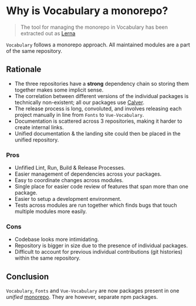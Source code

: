 
<Meta title="Vocabulary/Structure" />

# Why is Vocabulary a monorepo?

> The tool for managing the monorepo in Vocabulary has been extracted out as [Lerna](https://github.com/lerna/lerna)

`Vocabulary` follows a monorepo approach. All maintained modules are a part of the same repository.

## Rationale

-  The three repositories have a  **strong**  dependency chain so storing them together makes some implicit sense.
-  The correlation between different versions of the individual packages is technically non-existent; all our packages use [Calver](https://calver.org/).
-  The release process is long, convoluted, and involves releasing each project manually in line from `Fonts` to `Vue-Vocabulary`.  
-   Documentation is scattered across 3 repositories, making it harder to create internal links.
-   Unified documentation & the landing site could then be placed in the unified repository.

### Pros

- Unfified Lint, Run, Build & Release Processes.
- Easier management of dependencies across your packages.
- Easy to coordinate changes across modules.
- Single place for easier code review of features that span more than one package.
- Easier to setup a development environment.
- Tests across modules are run together which finds bugs that touch multiple modules more easily.

### Cons

 * Codebase looks more intimidating.
 * Repository is bigger in size due to the presence of individual packages.
 * Difficult to account for previous individual contributions (git histories) within the same repository.

## Conclusion

`Vocabulary`, `Fonts` and `Vue-Vocabulary` are now packages present in one _unified_ [monorepo](https://github.com/creativecommons/vocabulary). They are however, separate npm packages.
